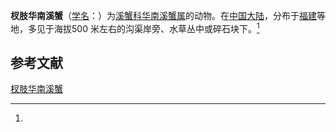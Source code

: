 {{Speciesbox
| name = 杈肢华南溪蟹
| status = 
| status_system = 
| image = 
| genus = Huananpotamon
| species = ramipodum
| authority = (Dai et chen, 1987)<ref name='id12111'>{{cite web| url =http://www.bioinfo.cn/db05/BjdwSpecies.php?action=view&id=12111| title =杈肢华南溪蟹| work =《中国动物物种编目数据库》| publisher =中国科学院微生物研究所| author =中国科学院动物研究所| accessdate =2009-04-28| deadurl =yes| archiveurl =https://web.archive.org/web/20160305075825/http://www.bioinfo.cn/db05/BjdwSpecies.php?action=view&id=12111| archivedate =2016-03-05}}</ref>
}}

'''杈肢华南溪蟹'''（[[学名|学名]]：{{lang|la|''Huananpotamon ramipodum''}}）为[[溪蟹科|溪蟹科]][[华南溪蟹属|华南溪蟹属]]的动物。在[[中国大陆|中国大陆]]，分布于[[福建|福建]]等地，多见于海拔500 米左右的沟渠岸旁、水草丛中或碎石块下。<ref name='id12111'/>

== 参考文献 ==
{{reflist}}

{{Wikispecies|Huananpotamon ramipodum}}
{{Taxonbar|from=Q13256353}}

[[Category:华南溪蟹属|杈肢华南溪蟹]]


{{螃蟹小作品}}